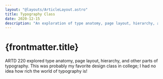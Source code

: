 ```yaml
---
layout: "@layouts/ArticleLayout.astro"
title: Typography Class
date: 2020-12-15
description: "An exploration of type anatomy, page layout, hierarchy, and other parts of typography."
---
```



# {frontmatter.title}

ARTD 220 explored type anatomy, page layout, hierarchy, and other parts of typography. This was probably my favorite design class in college; I had no idea how rich the world of typography is!

<div style="display:flex;gap:var(--border-radius)">
	<FlexBasedImage src={madeByHumansImage} alt="Made by Humans event poster" />
	<FlexBasedImage src={twentySeventhLetterImage} alt="Twenty Seventh Letter graphic" />
</div>

<div style="display:grid;gap:var(--border-radius);grid-template-columns:repeat(5,1fr);margin-top:var(--spacing)">
	<FlexBasedImage src={anatomy2Image} alt="Design based on type anatomy" />
	<FlexBasedImage src={anatomy1Image} alt="Design based on type anatomy" />
	<FlexBasedImage src={anatomy3Image} alt="Design based on type anatomy" />
	<FlexBasedImage src={anatomy4Image} alt="Design based on type anatomy" />
	<FlexBasedImage src={anatomy5Image} alt="Design based on type anatomy" />
	<FlexBasedImage src={anatomy7Image} alt="Design based on type anatomy" />
	<FlexBasedImage src={anatomy8Image} alt="Design based on type anatomy" />
	<FlexBasedImage src={anatomy6Image} alt="Design based on type anatomy" />
	<FlexBasedImage src={anatomy9Image} alt="Design based on type anatomy" />
	<FlexBasedImage src={anatomy10Image} alt="Design based on type anatomy" />
</div>